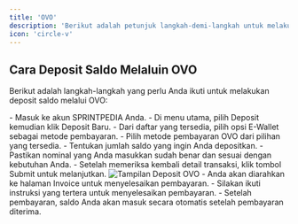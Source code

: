 ```yaml
---
title: 'OVO'
description: 'Berikut adalah petunjuk langkah-demi-langkah untuk melakukan deposit saldo melalui OVO di Sprintpedia.'
icon: 'circle-v'
---
```


## Cara Deposit Saldo Melaluin OVO
Berikut adalah langkah-langkah yang perlu Anda ikuti untuk melakukan deposit saldo melalui OVO:

<Steps>
    <Step title="Login ke Akun Sprintpedia">
        - Masuk ke akun <Tooltip tip="SMM Panel Indonesia">SPRINTPEDIA</Tooltip> Anda.
        - Di menu utama, pilih Deposit kemudian klik Deposit Baru.
    </Step>
    <Step title="Pilih Jenis Pembayaran">
        - Dari daftar yang tersedia, pilih opsi E-Wallet sebagai metode pembayaran.
    </Step>
    <Step title="Pilih Metode Pembayaran">
        - Pilih metode pembayaran OVO dari pilihan yang tersedia.
    </Step>
    <Step title="Masukkan Jumlah Deposit">
        - Tentukan jumlah saldo yang ingin Anda depositkan.
        - Pastikan nominal yang Anda masukkan sudah benar dan sesuai dengan kebutuhan Anda.
    </Step>
    <Step title="Konfirmasi Transaksi">
        - Setelah memeriksa kembali detail transaksi, klik tombol Submit untuk melanjutkan.
        <Frame>
        <img src="/images/deposit-ovo.png" alt="Tampilan Deposit OVO" />
        </Frame>
    </Step>
    <Step title="Proses Invoice">
        - Anda akan diarahkan ke halaman Invoice untuk menyelesaikan pembayaran.
        - Silakan ikuti instruksi yang tertera untuk menyelesaikan pembayaran.
        - Setelah pembayaran, saldo Anda akan masuk secara otomatis setelah pembayaran diterima.
    </Step>
</Steps>
